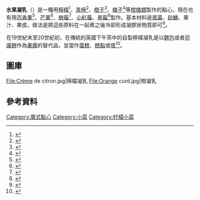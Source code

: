{{noteTA
|1=zh-cn:面包;zh-hk:麪包;zh-tw:麵包;
|2=zh-hans:挞; zh-hk:撻; zh-tw:塔
}}
{{Infobox prepared food
| name             = 水果凝乳
| image            = Lemoncurd.jpg
| caption          = 自製水果凝乳
| alternate_name   =
| country          =
| region           =
| creator          =
| course           = 
| type             = [[點心_(消歧義)|甜點]]
| served           =
| main_ingredient  = [[蛋黃|蛋黃]]、[[糖粉|糖粉]]、水果汁和{{link-en|果皮屑|Zest (ingredient)}}<br />（[[檸檬|檸檬]]、[[青檸|青檸]]、[[橙|柳橙]]或[[覆盆子|覆盆子]]）
| variations       =
| calories         =
| other            =
}}

'''水果凝乳'''（{{lang-en|Fruit curd}}）是一種用[[檸檬|檸檬]]<ref name="lemon">{{cite web | title = Lemon curd | publisher = BBC | url = http://www.bbc.co.uk/food/recipes/lemon_curd_68499 | accessdate = 2015-01-08 | archive-date = 2015-01-09 | archive-url = https://web.archive.org/web/20150109222056/http://www.bbc.co.uk/food/recipes/lemon_curd_68499 | dead-url = no }}</ref>、[[青檸|青檸]]<ref name="lime">{{cite web | title = Fresh lime curd | publisher = BBC | url = http://www.bbc.co.uk/food/recipes/freshlimecurd_4555 | accessdate = 2015-01-08 | archive-date = 2015-01-10 | archive-url = https://web.archive.org/web/20150110165000/http://www.bbc.co.uk/food/recipes/freshlimecurd_4555 | dead-url = no }}</ref>、[[橙子|橙子]]<ref name="orange">{{cite web | title = Orange curd | publisher = Time Inc. | url = http://www.foodandwine.com/recipes/orange-curd | accessdate = 2015-01-08 | archive-date = 2015-01-09 | archive-url = https://web.archive.org/web/20150109032855/http://www.foodandwine.com/recipes/orange-curd | dead-url = no }}</ref>、[[橘子|橘子]]<ref>{{cite web |url=http://www.epicurious.com/recipes/food/views/NECTARINE-LIME-CURD-TART-WITH-A-BROWN-SUGAR-CRUST-15128 |title=Nectarine lime curd tart with a brown-sugar crust |publisher=Gourmet Magazine |date=June 1998 |accessdate=2008-09-02 |archive-date=2008-09-15 |archive-url=https://web.archive.org/web/20080915084734/http://www.epicurious.com/recipes/food/views/NECTARINE-LIME-CURD-TART-WITH-A-BROWN-SUGAR-CRUST-15128 |dead-url=no }}</ref>等[[柑橘類|柑橘類]]製作的點心。現在也有用[[百香果|百香果]]<ref>{{cite web |url=http://www.epicurious.com/recipes/food/views/PASSION-FRUIT-MERINGUE-TART-232181 |title=Passion-fruit meringue tart |publisher=Gourmet Magazine |date=June 2005 |accessdate=2008-09-02 |archive-date=2008-12-03 |archive-url=https://web.archive.org/web/20081203165523/http://www.epicurious.com/recipes/food/views/PASSION-FRUIT-MERINGUE-TART-232181 |dead-url=no }}</ref>、[[芒果|芒果]]<ref>{{cite web |url=http://www.epicurious.com/recipes/food/views/MANGO-CURD-5379 |title=Mango curd |publisher=Gourmet Magazine |date=June 1998 |accessdate=2008-09-02 |archive-date=2008-08-03 |archive-url=https://web.archive.org/web/20080803173202/http://www.epicurious.com/recipes/food/views/MANGO-CURD-5379 |dead-url=no }}</ref>、[[樹莓|樹莓]]<ref name="definitional">{{cite web |title=Cake Talk: What the terms mean |work=The Joy of Cooking |publisher=The Seattle Times |date=2005-06-29 |url=http://community.seattletimes.nwsource.com/archive/?date=20050629&slug=caketerms29 |accessdate=2008-09-02 |archive-date=2008-06-03 |archive-url=https://web.archive.org/web/20080603133149/http://community.seattletimes.nwsource.com/archive/?date=20050629&slug=caketerms29 |dead-url=no }}</ref>、[[小紅莓|小紅莓]]、[[黑莓|黑莓]]<ref>{{cite book |url=http://www.recipezaar.com/176302 |title=How to be a Domestic Goddess, Cranberry curd |author=Nigella Lawson |page=343 |publisher=Hyperion Books |isbn=0-7868-6797-3 |date=2001-11-14 |accessdate=2008-09-02}}</ref>製作。基本材料是[[蛋黃|蛋黃]]、[[砂糖|砂糖]]、果汁、果皮。做法是將這些原料在一起煮之後冷卻形成凝膠狀物質即可<ref name="recipe">{{cite news |author=Gordon Ramsay |title=Lemon and Poppy Seed Scones with Homemade Lemon Curd |publisher=The Times |date=2007-06-20 |accessdate=2008-07-13}}</ref>。

在19世紀末至20世紀初，在傳統的英國下午茶中的自製檸檬凝乳是以[[麵包|麵包]]或者[[司康餅|司康餅]]作為[[果醬|果醬]]的替代品，並當作[[蛋糕|蛋糕]]、[[糕點|糕點]]或[[塔|塔]]<ref name="tradition">{{cite web |last=D'Sa |first=Elaine M. |date=August 2004 |title=Preparing and Preserving Lemon Curd |publisher=The University of Georgia |url=http://www.uga.edu/nchfp/publications/nchfp/factsheets/lemoncurd.pdf |format=PDF |accessdate=2016-10-31 |archive-date=2012-05-03 |archive-url=https://www.webcitation.org/67NMQUlpl?url=http://nchfp.uga.edu/publications/nchfp/factsheets/lemoncurd.pdf |dead-url=no }}</ref>。

==圖庫==
<gallery>
File:Crème de citron.jpg|檸檬凝乳
File:Orange curd.jpg|橙凝乳
</gallery>

==參考資料==
{{reflist}}

{{Dessert-stub}}

{{portal box|飲食}}

{{檸檬小菜}}
[[Category:廣式點心|Category:廣式點心]]
[[Category:小菜|Category:小菜]]
[[Category:柠檬小菜|Category:柠檬小菜]]